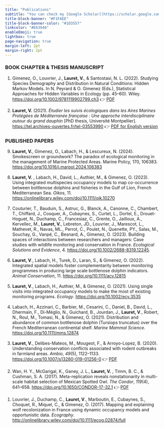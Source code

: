```yaml
---
title: "Publications"
subtitle: "You can check my [Google Scholar](https://scholar.google.com/citations?user=hbi_zlMAAAAJ&hl=en) profile."
title-block-banner: "#F1FAEE"
title-block-banner-color: "#1D3557"
linkcolor: "#E63946"
enableEmoji: true
lightbox: true
page-navigation: true
margin-left: 2pt
margin-right: 2pt
---
```


### BOOK CHAPTER & THESIS MANUSCRIPT

1. Gimenez, O., Louvrier, J., **Lauret, V.**, & Santostasi, N. L. (2022). Studying Species Demography and Distribution in Natural Conditions: Hidden Markov Models. In N. Peyrard & O. Gimenez (Eds.), Statistical Approaches for Hidden Variables in Ecology (pp. 45–60). Wiley. [https://doi.org/10.1002/9781119902799.ch3](https://doi.org/10.1002/9781119902799.ch3)
👉 [PDF](/doc/bookHMM.pdf)

2. **Lauret, V.** (2021). _Étudier les suivis écologiques dans les Aires Marines Protégées de Méditerranée française : Une approche interdisciplinaire autour du grand dauphin_ [PhD thesis, Université Montpellier]. [https://tel.archives-ouvertes.fr/tel-03553990](https://tel.archives-ouvertes.fr/tel-03553990)
👉 [PDF for English version](/doc/LATEZ_ENG_lowres.pdf)

### PUBLISHED PAPERS

<ol reversed>
  <li>**Lauret, V.**, Gimenez, O., Labach, H., & Lescureux, N. (2024). Smokescreen or groundwork? The paradox of ecological monitoring in the management of Marine Protected Areas. Marine Policy, 170, 106383. [https://doi.org/10.1016/j.marpol.2024.106383](https://doi.org/10.1016/j.marpol.2024.106383)</li>

\ 
  <li>**Lauret, V.** , Labach, H., David, L., Authier, M., & Gimenez, O. (2023). Using integrated multispecies occupancy models to map co-occurrence between bottlenose dolphins and fisheries in the Gulf of Lion, French Mediterranean Sea. _Oikos_, 11. [https://onlinelibrary.wiley.com/doi/10.1111/oik.10270](https://onlinelibrary.wiley.com/doi/10.1111/oik.10270)</li>

\ 
 <li>Couturier, T., Bauduin, S., Astruc, G., Blanck, A., Canonne, C., Chambert, T., Chiffard, J., Cosquer, A., Cubaynes, S., Curtet, L., Dortel, E., Drouet-Hoguet, N., Duchamp, C., Francesiaz, C., Grente, O., Jailloux, A., Kervellec, M., **Lauret, V.**, Lebreton, JD.,  Louvrier, J., Marescot, L., Mathevet, R., Navas, ML., Perrot, C., Poulet, N., Quenette, PY., Salas, M., Souchay, G., Vanpé, C.,  Besnard, A., Gimenez, O. (2023). Building spaces of interactions between researchers and managers: Case studies with wildlife monitoring and conservation in France. _Ecological Solutions and Evidence_, 4. [https://doi.org/10.1002/2688-8319.12245](https://doi.org/10.1002/2688-8319.12245).</li>

\
  <li>**Lauret, V**., Labach, H., Turek, D., Laran, S., & Gimenez, O. (2022). Integrated spatial models foster complementarity between monitoring programmes in producing large scale bottlenose dolphin indicators. _Animal Conservation_, 11. [https://doi.org/10.1111/acv.12815](https://doi.org/10.1111/acv.12815)</li>

\
  <li>**Lauret, V**., Labach, H., Authier, M., & Gimenez, O. (2021). Using single visits into integrated occupancy models to make the most of existing monitoring programs. _Ecology_. [https://doi.org/10.1002/ecy.3535](https://doi.org/10.1002/ecy.3535)</li>

\
  <li>Labach, H., Azzinari, C., Barbier, M., Cesarini, C., Daniel, B., David, L., Dhermain, F., Di-Méglio, N., Guichard, B., Jourdan, J., **Lauret, V**., Robert, N., Roul, M., Tomasi, N., & Gimenez, O. (2021). Distribution and abundance of common bottlenose dolphin (Tursiops truncatus) over the French Mediterranean continental shelf. _Marine Mammal Science_.  [https://doi.org/10.1111/mms.12874](https://doi.org/10.1111/mms.12874)</li>

\
  <li>**Lauret, V**., Delibes-Mateos, M., Mougeot, F., & Arroyo-Lopez, B. (2020). Understanding conservation conflicts associated with rodent outbreaks in farmland areas. _Ambio_, _49_(5), 1122–1133. [https://doi.org/10.1007/s13280-019-01256-0](https://doi.org/10.1007/s13280-019-01256-0)
👉 [PDF](/doc/rodent2019.pdf)</li>

\
  <li>Wan, H. Y., McGarigal, K., Ganey, J. L., **Lauret, V.** , Timm, B. C., & Cushman, S. A. (2017). Meta-replication reveals nonstationarity in multi-scale habitat selection of Mexican Spotted Owl. _The Condor_, _119_(4), 641–658. [https://doi.org/10.1650/CONDOR-17-32.1](https://doi.org/10.1650/CONDOR-17-32.1)
👉 [PDF](/doc/condor2017.pdf)</li>

\
  <li>Louvrier, J., Duchamp, C., **Lauret, V**., Marboutin, E., Cubaynes, S., Choquet, R., Miquel, C., & Gimenez, O. (2017). Mapping and explaining wolf recolonization in France using dynamic occupancy models and opportunistic data. _Ecography_. [http://onlinelibrary.wiley.com/doi/10.1111/ecog.02874/full](http://onlinelibrary.wiley.com/doi/10.1111/ecog.02874/full)</li>
</ol>